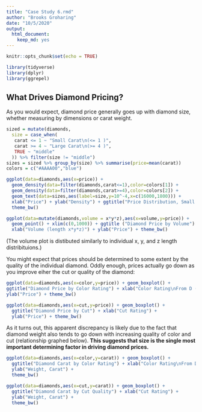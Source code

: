 ```yaml
---
title: "Case Study 6.rmd"
author: "Brooks Groharing"
date: "10/5/2020"
output: 
  html_document: 
    keep_md: yes
---
```


```r
knitr::opts_chunk$set(echo = TRUE)

library(tidyverse)
library(dplyr)
library(ggrepel)
```

## What Drives Diamond Pricing?

As you would expect, diamond price generally goes up with diamond size, whether measuring by dimensions or carat weight.
```r
sized = mutate(diamonds,
  size = case_when(
   carat <= 1 ~ "Small Carat\n(<= 1 )",
   carat >= 4 ~ "Large Carat\n(>= 4 )",
   TRUE ~ "middle"
  )) %>% filter(size != "middle")
sizes = sized %>% group_by(size) %>% summarise(price=mean(carat))
colors = c("#AAAA00","blue")

ggplot(data=diamonds,aes(x=price)) + 
  geom_density(data=filter(diamonds,carat<=1),color=colors[1]) + 
  geom_density(data=filter(diamonds,carat>=4),color=colors[2]) +
  geom_text(data=sizes,aes(label=size,y=10^-4,x=c(16000,1800))) +
  xlab("Price") + ylab("Density") + ggtitle("Price Distribution, Small vs. Large Diamonds") +
  theme_bw()

ggplot(data=mutate(diamonds,volume = x*y*z),aes(x=volume,y=price)) +
  geom_point() + xlim(c(0,1000)) + ggtitle ("Diamond Price by Volume") +
  xlab("Volume (length x*y*z)") + ylab("Price") + theme_bw()

```

(The volume plot is distibuted similarly to individual x, y, and z length distribituions.)


You might expect that prices should be determined to some extent by the quality of the individual diamond. Oddly enough, prices actually go down as you improve eiher the cut or quality of the diamond:

```r
ggplot(data=diamonds,aes(x=color,y=price)) + geom_boxplot() +
ggtitle("Diamond Price by Color Rating") + xlab("Color Rating\nFrom D (best) to J (worst)") +
ylab("Price") + theme_bw() 

ggplot(data=diamonds,aes(x=cut,y=price)) + geom_boxplot() +
  ggtitle("Diamond Price by Cut") + xlab("Cut Rating") +
  ylab("Price") + theme_bw() 
```


As it turns out, this apparent discrepancy is likely due to the fact that diamond weight also tends to go down with increasing quality of color and cut (relationship graphed below). **This suggests that size is the single most important determining factor in driving diamond prices.**


```r
ggplot(data=diamonds,aes(x=color,y=carat)) + geom_boxplot() +
  ggtitle("Diamond Carat by Color Rating") + xlab("Color Rating\nFrom D (best) to J (worst)") +
  ylab("Weight, Carat") +
  theme_bw()

ggplot(data=diamonds,aes(x=cut,y=carat)) + geom_boxplot() +
  ggtitle("Diamond Carat by Cut Quality") + xlab("Cut Rating") +
  ylab("Weight, Carat") +
  theme_bw()
```
